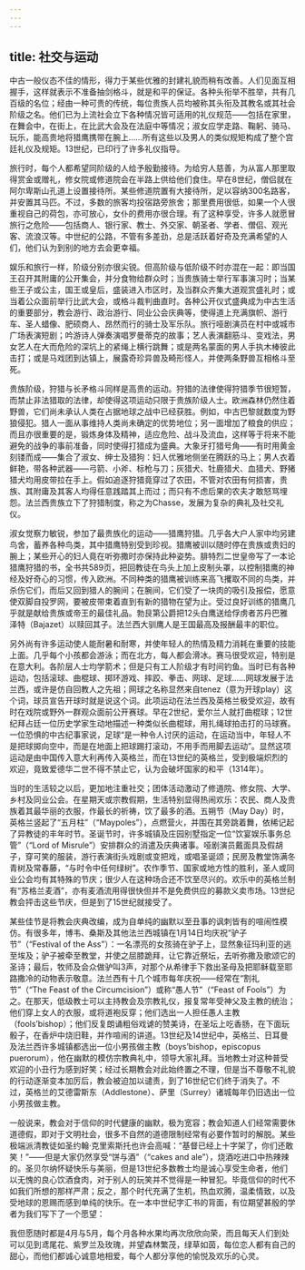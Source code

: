 ```yaml
---
---
---
```

title: 社交与运动
---




中古一般仪态不佳的情形，得力于某些优雅的封建礼貌而稍有改善。人们见面互相握手，这样就表示不准备抽剑格斗，就是和平的保证。各种头衔举不胜举，共有几百级的名位；经由一种可贵的传统，每位贵族人员均被称其头衔及其教名或其社会阶级之名。他们已为上流社会立下各种情况皆可适用的礼仪规范——包括在家里，在舞会中，在街上，在比武大会及在法庭中等情况；淑女应学走路、鞠躬、骑马、玩乐，能高贵地将猎鹰携带在腕上……所有这些以及男人的类似规矩构成了整个宫廷礼仪及规矩。13世纪，已印行了许多礼仪指导。

旅行时，每个人都希望同阶级的人给予殷勤接待。为给穷人慈善，为从富人那里取得赏金或赠礼，修女院或修道院会在半路上供给他们食住。早在8世纪，僧侣就在阿尔卑斯山孔道上设置接待所。某些修道院置有大接待所，足以容纳300名路客，并安置其马匹。不过，多数的旅客均投宿路旁旅舍；那里费用很低，如果一个人很重视自己的荷包，亦可放心，女仆的费用亦很合理。有了这种享受，许多人就愿冒旅行之危险——包括商人、银行家、教士、外交家、朝圣者、学者、僧侣、观光客、流浪汉等。中世纪的公路，不管有多差劲，总是活跃着好奇及充满希望的人们，他们认为到别的地方去会更幸福。

娱乐和旅行一样，阶级分别亦很尖锐。但高阶级与低阶级不时亦混在一起：即当国王召开其附庸的公开集会，并分食物给群众时；当贵族骑士举行军事演习时；当某些王子或公主，国王或皇后，盛装进入市区时，及当群众齐集大道观赏盛礼时；或当着公众面前举行比武大会，或格斗裁判曲直时。各种公开仪式盛典成为中古生活的重要部分，教会游行、政治游行、同业公会庆典等，使得道上充满旗帜、游行车、圣人蜡像、肥硕商人、昂然而行的骑士及军乐队。旅行哑剧演员在村中或城市广场表演短剧；吟游诗人弹奏演唱罗曼蒂克的故事；艺人表演翻筋斗、变戏法，男女艺人在大而危险的深坑上的紧绳上横行跳舞；或是两名蒙面的男人手执木棒彼此击打；或是马戏团到达镇上，展露奇珍异兽及畸形怪人，并使两条野兽互相格斗至死。

贵族阶级，狩猎与长矛格斗同样是高贵的运动。狩猎的法律使得狩猎季节很短暂，而禁止非法猎取的法律，却使得这项运动只限于贵族阶级人士。欧洲森林仍然住着野兽，它们尚未承认人类在占据地球之战中已经获胜。例如，中古巴黎就数度为野狼侵犯。猎人一面从事维持人类尚未确定的优势地位；另一面增加了粮食的供应；而且亦很重要的是，锻炼身体及精神，适应危险、战斗及流血，这样等于将来不能避免的战争的事前准备，同时使得打猎成为盛典。大象牙打猎号角——有时用黄金刻镂而成——集合了淑女、绅士及猎狗：妇人优雅地侧坐在腾跃的马上；男人衣着鲜艳，带各种武器——弓箭、小斧、标枪与刀；灰猎犬、牡鹿猎犬、血猎犬、野猪猎犬均用皮带拉在手上。假如追逐狩猎竟穿过了农田，不管对农田有何损害，贵族、其附庸及其客人均得任意践踏其上而过；而只有不虑后果的农夫才敢怒骂埋怨。法兰西贵族立下了狩猎制度，称之为Chasse，发展为复杂的典礼及社交礼仪。

淑女觉察力敏锐，参加了最贵族化的运动——猎鹰狩猎。几乎各大户人家中均另建鸟舍，蓄养各种鸟类，其中猎鹰特别受到珍视。猎鹰被训以随时停在贵族或贵妇的腕上；某些开心的妇人竟在听弥撒时亦保持此种姿势。腓特烈二世皇帝写了一本论猎鹰狩猎的书，全书共589页，把回教徒在鸟头上加上皮制头罩，以控制猎鹰的神经及好奇心的习惯，传入欧洲。不同种类的猎鹰被训练来高飞攫取不同的鸟类，并杀伤它们，而后又回到猎人的腕间；在腕间，它们受了一块肉的吸引及报偿，愿意使双脚自投罗网，要被皮带束着直到有新的猎物在望为止。受过良好训练的猎鹰几乎就是献给贵族或帝王的最佳礼品。勃艮第公爵把12头白鹰送给俘虏者苏丹巴雅泽特（Bajazet）以赎回其子。法兰西大驯鹰人是王国最高及报酬最丰的职位。

另外尚有许多运动使人能耐暑和耐寒，并使年轻人的热情及精力消耗在重要的技能上面。几乎每个小孩都会游泳；而在北方，每人都会滑冰。赛马很受欢迎，特别是在意大利。各阶层人士均学箭术；但是只有工人阶级才有时间钓鱼。当时已有各种运动，包括滚球、曲棍球、掷环游戏、摔跤、拳击、网球、足球……网球发展于法兰西，或许是仿自回教人之先祖；网球之名称显然来自tenez（意为开球play）这个词，球员宣告开球时就是说这个词。此项运动在法兰西及英格兰极受欢迎，故有时在戏院或野外一群观众面前公开赛球。早在2世纪，爱尔兰人就打曲棍球；12世纪拜占廷一位历史学家生动地描述一种类似长曲棍球，用扎绳球拍击打的马球赛。一位恐惧的中古纪事家说，足球“是一种令人讨厌的运动，在运动当中，年轻人不是把球掷向空中，而是在地面上把球踢打滚动，不用手而用脚去运动”。显然这项运动是由中国传入意大利再传入英格兰，而在13世纪的英格兰，受到极端炽烈的欢迎，竟致爱德华二世不得不禁止它，认为会破坏国家的和平（1314年）。

当时的生活较之以后，更加地注重社交；团体活动激动了修道院、修女院、大学、乡村及同业公会。在星期天或宗教假期，生活特别显得热闹欢乐：农民、商人及贵族着其最华丽的衣服，作最长的祈祷，饮了最多的酒。五朔节（May Day）时，英格兰竖起了“五月柱”（“Maypoles”），点燃营火，并围在其旁跳着舞，依稀记起了异教徒的丰年时节。圣诞节时，许多城镇及庄园别墅指定一位“饮宴娱乐事务总管”（“Lord of Misrule”）安排群众的消遣及庆典诸事。哑剧演员戴面具及假胡子，穿可笑的服装，游行表演街头戏剧或变把戏，或唱圣诞颂；民房及教堂饰满冬青树及常春藤，“与时令中任何绿树”。农作季节、国家或地方性的胜利，圣人或同业公会均有其特殊的节庆；很少人在这种场合还不饮至尽兴的。欢乐中的英格兰制有“苏格兰麦酒”，亦有麦酒流用得很快但并不是免费供应的募款义卖市场。13世纪教会抨击这些节庆，但是到了15世纪就接受了。

某些佳节是将教会庆典改编，成为自单纯的幽默以至丑事的讽刺皆有的喧闹性模仿。有很多年，博韦、桑斯及其他法兰西城镇在1月14日均庆祝“驴子节”（“Festival of the Ass”）：一名漂亮的女孩骑在驴子上，显然象征玛利亚的逃至埃及；驴子被牵至教堂，并使之屈膝跪拜，让它靠近祭坛，去听弥撒及歌颂它的圣诗；最后，牧师及会众做驴叫3声，对那个从希律手下救出圣母及把耶稣载至耶路撒冷的动物表示敬意。法兰西有十几个城市每年庆祝——经常在“割礼节”（“The Feast of the Circumcision”）或称“愚人节”（“Feast of Fools”）为之。在那天，低级教士可以主持教会及宗教礼仪，报复常年受神父及主教的统治；他们穿上女人的衣服，或将道袍反穿；他们选出一人担任愚人主教（fools’bishop）；他们反复朗诵粗俗戏谑的赞美诗，在圣坛上吃香肠，在下面玩骰子，在香炉中烧旧鞋，并作喧闹的讲道。13世纪及14世纪中，英格兰、日耳曼及法兰西许多城镇都选出一位小男孩做主教（boys’bishop，episcopus puerorum），他在幽默的模仿宗教典礼中，领导大家礼拜。当地教士对这种普受欢迎的小丑行为感到好笑；经过长期教会对此始终置之不理，但是当不尊敬不礼貌的行动逐渐变本加厉后，教会被迫加以谴责，到了16世纪它们终于消失了。不过，英格兰的艾德雷斯东（Addlestone）、萨里（Surrey）诸城每年仍旧选出一位小男孩做主教。

一般说来，教会对于信仰的时代健康的幽默，极为宽容；教会知道人们经常需要休道德假，即对于文明社会，很多不自然的道德限制经常有必要作暂时的解脱。某些极端派清教徒如圣约翰·克里索斯托也许会高喊：“基督已经上十字架了，你们还敢笑！”——但是大家仍然享受“饼与酒”（“cakes and ale”），烧酒吃进口中热辣辣的。圣贝尔纳怀疑快乐与美丽，但是13世纪多数教士均是诚心享受生命者，他们以无愧的良心饮酒食肉，对于别人的玩笑并不觉得是一种冒犯。毕竟信仰的时代不如我们所想的那样严肃；反之，那个时代充满了生机，热血欢腾，温柔情致，以及受地球的恩赐而感到单纯的快乐。在一本中世纪字汇书的背面，有位期望甚殷的学者为我们写下了一个愿望：

我但愿随时都是4月与5月，每个月各种水果均再次欣欣向荣，而且每天人们到处可以见到鸢尾花、紫罗兰及玫瑰，并望森林繁茂，绿草如茵，每位恋人都有自己的甜心，而他们都诚心诚意地相爱，每个人都分享他的愉悦及欢乐的心灵。